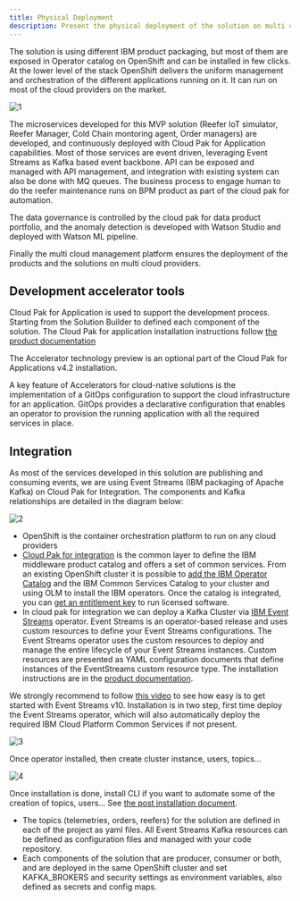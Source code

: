 ```yaml
---
title: Physical Deployment
description: Present the physical deployment of the solution on multi cloud
---
```


The solution is using different IBM product packaging, but most of them are exposed in Operator catalog on OpenShift and can be installed in few clicks. At the lower level of the stack OpenShift delivers the uniform management and orchestration of the different applications running on it. It can run on most of the cloud providers on the market. 


 ![1](./images/env-1.png)

The microservices developed for this MVP solution (Reefer IoT simulator, Reefer Manager, Cold Chain montoring agent, Order managers) are developed, and continuously deployed with Cloud Pak for Application capabilities. Most of those services are event driven, leveraging Event Streams as Kafka based event backbone. API can be exposed and managed with API management, and integration with existing system can also be done with MQ queues. The business process to engage human to do the reefer maintenance runs on BPM product as part of the cloud pak for automation.

The data governance is controlled by the cloud pak for data product portfolio, and the anomaly detection is developed with Watson Studio and deployed with Watson ML pipeline. 

Finally the multi cloud management platform ensures the deployment of the products and the solutions on multi cloud providers. 

## Development accelerator tools

Cloud Pak for Application is used to support the development process. Starting from the Solution Builder to defined each component of the solution. The Cloud Pak for application installation instructions follow [the product documentation](https://www.ibm.com/support/knowledgecenter/en/SSCSJL_4.2.x/install-icpa.html)

The Accelerator technology preview is an optional part of the Cloud Pak for Applications v4.2 installation.

A key feature of Accelerators for cloud-native solutions is the implementation of a GitOps configuration to support the cloud infrastructure for an application. GitOps provides a declarative configuration that enables an operator to provision the running application with all the required services in place. 

## Integration

As most of the services developed in this solution are publishing and consuming events, we are using Event Streams (IBM packaging of Apache Kafka) on Cloud Pak for Integration. The components and Kafka relationships are detailed in the diagram below:

 ![2](./images/solution-integration.png)

* OpenShift is the container orchestration platform to run on any cloud providers
* [Cloud Pak for integration](https://www.ibm.com/support/knowledgecenter/SSGT7J_20.2/welcome.html) is the common layer to define the IBM middleware product catalog and offers a set of common services. From an existing OpenShift cluster it is possible to [add the IBM Operator Catalog](https://www.ibm.com/support/knowledgecenter/SSGT7J_20.2/install/install_online_catalog_sources.html) and the IBM Common Services Catalog to your cluster and using OLM to install the IBM operators. Once the catalog is integrated, you can [get an entitlement key](https://www.ibm.com/support/knowledgecenter/SSGT7J_20.2/install/entitlement_key.html) to run licensed software.
* In cloud pak for integration we can deploy a Kafka Cluster via [IBM Event Streams](https://ibm.github.io/event-streams/about/overview/) operator. Event Streams is an operator-based release and uses custom resources to define your Event Streams configurations. The Event Streams operator uses the custom resources to deploy and manage the entire lifecycle of your Event Streams instances. Custom resources are presented as YAML configuration documents that define instances of the EventStreams custom resource type. The installation instructions are in the [product documentation](https://ibm.github.io/event-streams/installing/installing/).

 We strongly recommend to follow [this video](https://www.youtube.com/watch?v=nSza-RwvxSE&t=132s) to see how easy is to get started with Event Streams v10. Installation is in two step, first time deploy the Event Streams operator, which will also automatically deploy the required IBM Cloud Platform Common Services if not present.

 ![3](./images/es-operator.png)

 Once operator installed, then create cluster instance, users, topics...

 ![4](./images/es-installation.png)

  Once installation is done, install CLI if you want to automate some of the creation of topics, users... See [the post installation document](https://ibm.github.io/event-streams/installing/post-installation/).

* The topics (telemetries, orders, reefers) for the solution are defined in each of the project as yaml files. All Event Streams Kafka resources can be  defined as configuration files and managed with your code repository.
* Each components of the solution that are producer, consumer or both, and are deployed in the same OpenShift cluster and set KAFKA_BROKERS and security settings as environment variables, also defined as secrets and config maps. 